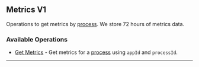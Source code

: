 
## Metrics V1
Operations to get metrics by [process](https://hathora.dev/docs/concepts/hathora\-entities\#process). We store 72 hours of metrics data.

### Available Operations

* [Get Metrics](/metrics_v1/get_metrics) - Get metrics for a [process](https://hathora.dev/docs/concepts/hathora-entities#process) using `appId` and `processId`.

---
<GetMetrics />
